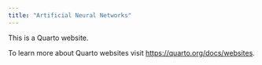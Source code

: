 ```yaml
---
title: "Artificial Neural Networks"
---
```


This is a Quarto website.

To learn more about Quarto websites visit <https://quarto.org/docs/websites>.
